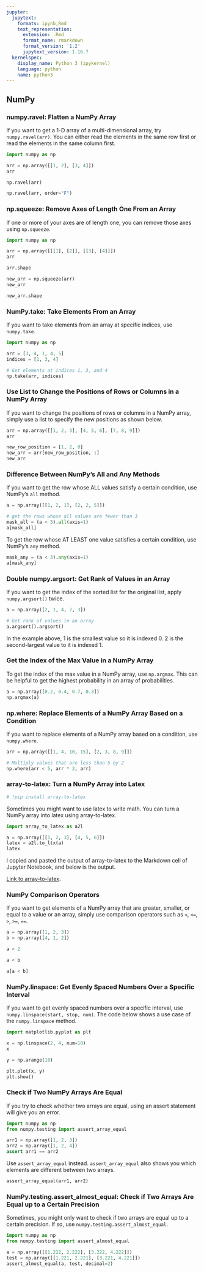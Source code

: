 ```yaml
---
jupyter:
  jupytext:
    formats: ipynb,Rmd
    text_representation:
      extension: .Rmd
      format_name: rmarkdown
      format_version: '1.2'
      jupytext_version: 1.16.7
  kernelspec:
    display_name: Python 3 (ipykernel)
    language: python
    name: python3
---
```


## NumPy


### numpy.ravel: Flatten a NumPy Array



If you want to get a 1-D array of a multi-dimensional array, try `numpy.ravel(arr)`. You can either read the elements in the same row first or read the elements in the same column first.

```python
import numpy as np

arr = np.array([[1, 2], [3, 4]])
arr
```

```python
np.ravel(arr)
```

```python
np.ravel(arr, order="F")
```

### np.squeeze: Remove Axes of Length One From an Array


If one or more of your axes are of length one, you can remove those axes using `np.squeeze`.

```python
import numpy as np

arr = np.array([[[1], [2]], [[3], [4]]])
arr
```

```python
arr.shape 
```

```python
new_arr = np.squeeze(arr)
new_arr
```

```python
new_arr.shape 
```

### NumPy.take: Take Elements From an Array 


If you want to take elements from an array at specific indices, use `numpy.take`.  

```python
import numpy as np 

arr = [3, 4, 1, 4, 5]
indices = [1, 3, 4]

# Get elements at indices 1, 3, and 4
np.take(arr, indices)
```

### Use List to Change the Positions of Rows or Columns in a NumPy Array


If you want to change the positions of rows or columns in a NumPy array, simply use a list to specify the new positions as shown below.



```python
arr = np.array([[1, 2, 3], [4, 5, 6], [7, 8, 9]])
arr
```

```python
new_row_position = [1, 2, 0]
new_arr = arr[new_row_position, :]
new_arr
```

### Difference Between NumPy’s All and Any Methods


If you want to get the row whose ALL values satisfy a certain condition, use NumPy’s `all` method. 


```python
a = np.array([[1, 2, 1], [2, 2, 5]])

# get the rows whose all values are fewer than 3
mask_all = (a < 3).all(axis=1)
a[mask_all]
```

To get the row whose AT LEAST one value satisfies a certain condition, use NumPy’s `any` method.

```python
mask_any = (a < 3).any(axis=1)
a[mask_any]
```

### Double numpy.argsort: Get Rank of Values in an Array


If you want to get the index of the sorted list for the original list, apply `numpy.argsort()` twice. 

```python
a = np.array([2, 1, 4, 7, 3])

# Get rank of values in an array
a.argsort().argsort()
```

In the example above, 1 is the smallest value so it is indexed 0. 2 is the second-largest value to it is indexed 1.


### Get the Index of the Max Value in a NumPy Array


To get the index of the max value in a NumPy array, use `np.argmax`. This can be helpful to get the highest probability in an array of probabilities.

```python
a = np.array([0.2, 0.4, 0.7, 0.3])
np.argmax(a)
```

### np.where: Replace Elements of a NumPy Array Based on a Condition



If you want to replace elements of a NumPy array based on a condition, use `numpy.where`. 

```python
arr = np.array([[1, 4, 10, 15], [2, 3, 8, 9]])

# Multiply values that are less than 5 by 2
np.where(arr < 5, arr * 2, arr)
```

### array-to-latex: Turn a NumPy Array into Latex

```python
# !pip install array-to-latex
```

Sometimes you might want to use latex to write math. You can turn a NumPy array into latex using array-to-latex.

```python
import array_to_latex as a2l

a = np.array([[1, 2, 3], [4, 5, 6]])
latex = a2l.to_ltx(a)
latex
```

I copied and pasted the output of array-to-latex to the Markdown cell of Jupyter Notebook, and below is the output.


\begin{bmatrix}
  1.00 &  2.00 &  3.00\\
  4.00 &  5.00 &  6.00
\end{bmatrix}


[Link to array-to-latex](https://github.com/josephcslater/array_to_latex/).


### NumPy Comparison Operators



If you want to get elements of a NumPy array that are greater, smaller, or equal to a value or an array, simply use comparison operators such as `<`, `<=`, `>`, `>=`, `==`.

```python
a = np.array([1, 2, 3])
b = np.array([4, 1, 2])

a < 2
```

```python
a < b
```

```python
a[a < b]
```

### NumPy.linspace: Get Evenly Spaced Numbers Over a Specific Interval


If you want to get evenly spaced numbers over a specific interval, use `numpy.linspace(start, stop, num)`. The code below shows a use case of the `numpy.linspace` method.



```python
import matplotlib.pyplot as plt

x = np.linspace(2, 4, num=10)
x
```

```python
y = np.arange(10)

plt.plot(x, y)
plt.show()
```

### Check if Two NumPy Arrays Are Equal


If you try to check whether two arrays are equal, using an assert statement will give you an error.

```python
import numpy as np
from numpy.testing import assert_array_equal

arr1 = np.array([1, 2, 3])
arr2 = np.array([1, 2, 4])
assert arr1 == arr2
```

Use `assert_array_equal` instead. `assert_array_equal` also shows you which elements are different between two arrays.   

```python
assert_array_equal(arr1, arr2)
```

### NumPy.testing.assert_almost_equal: Check if Two Arrays Are Equal up to a Certain Precision


Sometimes, you might only want to check if two arrays are equal up to a certain precision. If so, use `numpy.testing.assert_almost_equal`.

```python
import numpy as np 
from numpy.testing import assert_almost_equal

a = np.array([[1.222, 2.222], [3.222, 4.222]])
test = np.array([[1.221, 2.221], [3.221, 4.221]])
assert_almost_equal(a, test, decimal=2)
```
